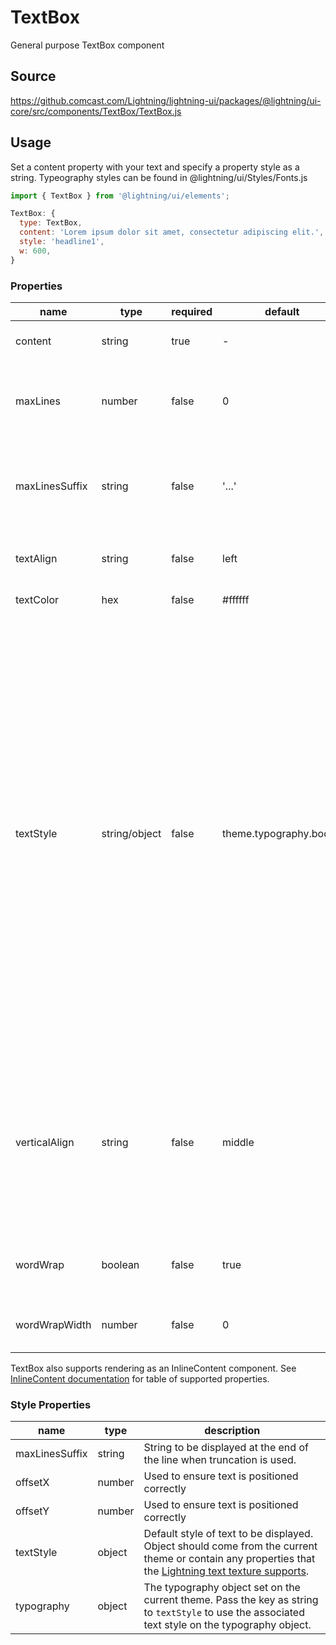 
# TextBox

General purpose TextBox component

## Source

https://github.comcast.com/Lightning/lightning-ui/packages/@lightning/ui-core/src/components/TextBox/TextBox.js

## Usage

Set a content property with your text and specify a property style as a string. Typeography styles can be found in @lightning/ui/Styles/Fonts.js

```js
import { TextBox } from '@lightning/ui/elements';

TextBox: {
  type: TextBox,
  content: 'Lorem ipsum dolor sit amet, consectetur adipiscing elit.',
  style: 'headline1',
  w: 600,
}
```

<Canvas>
  <Story id="elements-textbox--base" />
</Canvas>

### Properties

| name           | type          | required | default                | description                                                                                                                                                                                                                                                                                                                                                                                                                                          |
| -------------- | ------------- | -------- | ---------------------- | ---------------------------------------------------------------------------------------------------------------------------------------------------------------------------------------------------------------------------------------------------------------------------------------------------------------------------------------------------------------------------------------------------------------------------------------------------- |
| content        | string        | true     | -                      | Text to be displayed in element                                                                                                                                                                                                                                                                                                                                                                                                                      |
| maxLines       | number        | false    | 0                      | Maximum number of lines to display before truncation.                                                                                                                                                                                                                                                                                                                                                                                                |
| maxLinesSuffix | string        | false    | '...'                  | String to be displayed at the end of the line when truncation is used                                                                                                                                                                                                                                                                                                                                                                                |
| textAlign      | string        | false    | left                   | Avalilable values 'left', 'right', or 'center'.                                                                                                                                                                                                                                                                                                                                                                                                      |
| textColor      | hex           | false    | #ffffff                | Desired text color.                                                                                                                                                                                                                                                                                                                                                                                                                                  |
| textStyle      | string/object | false    | theme.typography.body1 | Style of text to be displayed. This value will take precedent over the `textStyle` style property. Avalilable values display1, display2, headline1, headline2, headline3, body1, body2, body3, button1, button2, callout1, caption1. Alternatively an object can be passed in containing any [properties that the Lightning text texture supports](https://lightningjs.io/docs/#/lightning-core-reference/RenderEngine/Textures/Text?id=properties). |
| verticalAlign  | string        | false    | middle                 | When lineHeight is larger than fontSize, specifies how text should align vertically inside each line. Avalilable values 'top', 'middle', or 'bottom'.                                                                                                                                                                                                                                                                                                |
| wordWrap       | boolean       | false    | true                   | Allows long sentences to be broken into new lines.                                                                                                                                                                                                                                                                                                                                                                                                   |
| wordWrapWidth  | number        | false    | 0                      | Width set to start wrapping to next line.                                                                                                                                                                                                                                                                                                                                                                                                            |

TextBox also supports rendering as an InlineContent component. See [InlineContent documentation](/?path=/docs/layout-inlinecontent--basic) for table of supported properties.

### Style Properties

| name           | type   | description                                                                                                                                                                                                                                             |
| -------------- | ------ | ------------------------------------------------------------------------------------------------------------------------------------------------------------------------------------------------------------------------------------------------------- |
| maxLinesSuffix | string | String to be displayed at the end of the line when truncation is used.                                                                                                                                                                                  |
| offsetX        | number | Used to ensure text is positioned correctly                                                                                                                                                                                                             |
| offsetY        | number | Used to ensure text is positioned correctly                                                                                                                                                                                                             |
| textStyle      | object | Default style of text to be displayed. Object should come from the current theme or contain any properties that the [Lightning text texture supports](https://lightningjs.io/docs/#/lightning-core-reference/RenderEngine/Textures/Text?id=properties). |
| typography     | object | The typography object set on the current theme. Pass the key as string to `textStyle` to use the associated text style on the typography object.                                                                                                        |
